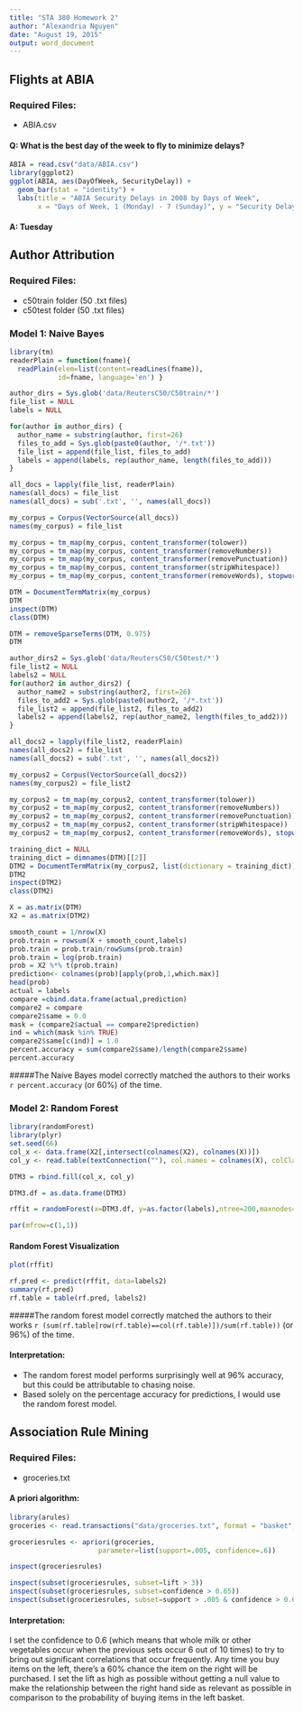 ```yaml
---
title: "STA 380 Homework 2"
author: "Alexandria Nguyen"
date: "August 19, 2015"
output: word_document
---
```


## Flights at ABIA
### Required Files:
* ABIA.csv

#### Q: What is the best day of the week to fly to minimize delays?

```r
ABIA = read.csv("data/ABIA.csv")
library(ggplot2)
ggplot(ABIA, aes(DayOfWeek, SecurityDelay)) +
  geom_bar(stat = "identity") + 
  labs(title = "ABIA Security Delays in 2008 by Days of Week", 
       x = "Days of Week, 1 (Monday) - 7 (Sunday)", y = "Security Delay in Minutes")
```

#### A: Tuesday


## Author Attribution
### Required Files:
* c50train folder (50 .txt files)
* c50test folder (50 .txt files)

### Model 1: Naive Bayes
```r
library(tm)
readerPlain = function(fname){
  readPlain(elem=list(content=readLines(fname)), 
            id=fname, language='en') }

author_dirs = Sys.glob('data/ReutersC50/C50train/*')
file_list = NULL
labels = NULL

for(author in author_dirs) {
  author_name = substring(author, first=26)
  files_to_add = Sys.glob(paste0(author, '/*.txt'))
  file_list = append(file_list, files_to_add)
  labels = append(labels, rep(author_name, length(files_to_add)))
}

all_docs = lapply(file_list, readerPlain) 
names(all_docs) = file_list
names(all_docs) = sub('.txt', '', names(all_docs))

my_corpus = Corpus(VectorSource(all_docs))
names(my_corpus) = file_list

my_corpus = tm_map(my_corpus, content_transformer(tolower)) 
my_corpus = tm_map(my_corpus, content_transformer(removeNumbers))
my_corpus = tm_map(my_corpus, content_transformer(removePunctuation)) 
my_corpus = tm_map(my_corpus, content_transformer(stripWhitespace)) 
my_corpus = tm_map(my_corpus, content_transformer(removeWords), stopwords("SMART"))

DTM = DocumentTermMatrix(my_corpus)
DTM 
inspect(DTM)
class(DTM) 

DTM = removeSparseTerms(DTM, 0.975)
DTM

author_dirs2 = Sys.glob('data/ReutersC50/C50test/*')
file_list2 = NULL
labels2 = NULL
for(author2 in author_dirs2) {
  author_name2 = substring(author2, first=26)
  files_to_add2 = Sys.glob(paste0(author2, '/*.txt'))
  file_list2 = append(file_list2, files_to_add2)
  labels2 = append(labels2, rep(author_name2, length(files_to_add2)))
}

all_docs2 = lapply(file_list2, readerPlain) 
names(all_docs2) = file_list
names(all_docs2) = sub('.txt', '', names(all_docs2))

my_corpus2 = Corpus(VectorSource(all_docs2))
names(my_corpus2) = file_list2

my_corpus2 = tm_map(my_corpus2, content_transformer(tolower)) 
my_corpus2 = tm_map(my_corpus2, content_transformer(removeNumbers))
my_corpus2 = tm_map(my_corpus2, content_transformer(removePunctuation)) 
my_corpus2 = tm_map(my_corpus2, content_transformer(stripWhitespace))
my_corpus2 = tm_map(my_corpus2, content_transformer(removeWords), stopwords("SMART"))

training_dict = NULL
training_dict = dimnames(DTM)[[2]]
DTM2 = DocumentTermMatrix(my_corpus2, list(dictionary = training_dict))
DTM2 
inspect(DTM2)
class(DTM2) 

X = as.matrix(DTM)
X2 = as.matrix(DTM2)

smooth_count = 1/nrow(X)
prob.train = rowsum(X + smooth_count,labels)
prob.train = prob.train/rowSums(prob.train)
prob.train = log(prob.train)
prob = X2 %*% t(prob.train)
prediction<- colnames(prob)[apply(prob,1,which.max)]
head(prob)
actual = labels
compare =cbind.data.frame(actual,prediction)
compare2 = compare
compare2$same = 0.0
mask = (compare2$actual == compare2$prediction)
ind = which(mask %in% TRUE)
compare2$same[c(ind)] = 1.0
percent.accuracy = sum(compare2$same)/length(compare2$same)
percent.accuracy

```
#####The Naive Bayes model correctly matched the authors to their works `r percent.accuracy` (or 60%) of the time.


### Model 2: Random Forest
```r
library(randomForest)
library(plyr)
set.seed(66)
col_x <- data.frame(X2[,intersect(colnames(X2), colnames(X))])
col_y <- read.table(textConnection(""), col.names = colnames(X), colClasses = "integer")

DTM3 = rbind.fill(col_x, col_y)

DTM3.df = as.data.frame(DTM3)

rffit = randomForest(x=DTM3.df, y=as.factor(labels),ntree=200,maxnodes=15)

par(mfrow=c(1,1))
```

#### Random Forest Visualization
```r
plot(rffit)
```

```r
rf.pred <- predict(rffit, data=labels2)
summary(rf.pred)
rf.table = table(rf.pred, labels2)
```

#####The random forest model correctly matched the authors to their works `r (sum(rf.table[row(rf.table)==col(rf.table)])/sum(rf.table))` (or 96%) of the time.


#### Interpretation:
* The random forest model performs surprisingly well at 96% accuracy, but this could be attributable to chasing noise. 
* Based solely on the percentage accuracy for predictions, I would use the random forest model.


## Association Rule Mining
### Required Files:
* groceries.txt

#### A priori algorithm:
```r
library(arules)
groceries <- read.transactions("data/groceries.txt", format = "basket", sep = ",")

groceriesrules <- apriori(groceries, 
                      parameter=list(support=.005, confidence=.6))
```


```r
inspect(groceriesrules)

inspect(subset(groceriesrules, subset=lift > 3))
inspect(subset(groceriesrules, subset=confidence > 0.65))
inspect(subset(groceriesrules, subset=support > .005 & confidence > 0.65))
```

#### Interpretation:
I set the confidence to 0.6 (which means that whole milk or other vegetables occur when the previous sets occur 6 out of 10 times) to try to bring out significant correlations that occur frequently. Any time you buy items on the left, there's a 60% chance the item on the right will be purchased. I set the lift as high as possible without getting a null value to make the relationship between the right hand side as relevant as possible in comparison to the probability of buying items in the left basket.
